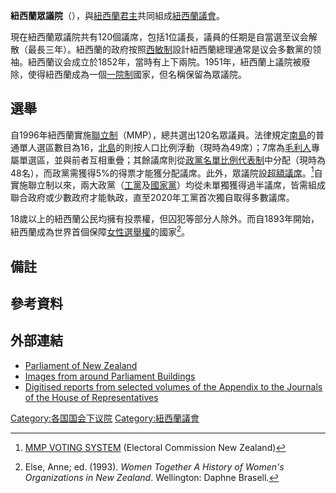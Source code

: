 {{NoteTA
| T = 
| 1 = zh-cn:克里斯·希普金斯; zh-hk:葉建事;
| 2 = zh-hant:特雷弗·馬拉德; zh-hk:馬拉德;<!--<ref>{{cite news|url=https://www.sbs.com.au/language/cantonese/zh-hant/why-this-photo-of-the-nz-speaker-feeding-a-baby-during-debate-went-viral|title=【爸爸去哪兒】史上最年輕「議長」出爐！|work=[[特别广播服务公司|特别广播服务公司]]|date=2019-08-22}}</ref><ref>{{cite news|url=https://www.hk01.com/%E6%94%BF%E5%A3%87%E8%8A%B1%E9%82%8A/366878/%E6%96%B0%E8%A5%BF%E8%98%AD%E5%9C%8B%E6%9C%83%E8%AD%B0%E9%95%B7-%E5%A5%BD%E6%9C%89%E6%84%9B-%E4%B8%BB%E6%8C%81%E6%9C%83%E8%AD%B0%E5%85%BC%E6%8A%B1%E5%AC%B0%E5%B9%AB-%E6%96%B0%E6%89%8B-%E7%88%B8%E7%88%B8%E9%A4%B5%E5%A5%B6|title=新西蘭國會議長「好有愛」　主持會議兼抱嬰幫「新手」爸爸餵奶|work=香港01|date=2019-08-22}}</ref>-->
| 3 = zh-hant:紐西蘭;zh-hans:新西兰;
}}

{{Infobox legislature
|name               = 紐西蘭眾議院
|legislature        = [[第53屆新西蘭議會|第53屆新西蘭議會]]
|coa_pic            = House of Representatives crest.png
|coa_res            = 125px
|house_type         = [[一院制|一院制]]
|body               = 新西兰议会
|leader1_type       = {{le|眾議院議長 (紐西蘭)|Speaker of the New Zealand House of Representatives|眾議院議長}}
|leader1            = {{le|特雷弗·馬拉德|Trevor Mallard}}
|party1             = [[新西兰工党|工黨]]
|election1          = 2017年11月7日
|leader2_type       = {{le|眾議院領袖 (紐西蘭)|Leader of the House (New Zealand)|眾議院領袖}}
|leader2            = [[克里斯·希普金斯|克里斯·希普金斯]]
|party2             = [[新西兰工党|工黨]]
|election2          = 2017年10月26日
|voting_system1     = {{hlist|[[聯立制|聯立制]]|[[封閉式名單|封閉式名單]]}}
|members            = 120
|structure1         = NZ House of Representatives November 2020 Map.png
|structure1_res     = 250px
|structure1_alt     = Current Structure of the House of Representatives
| political_groups1 =
* [[紐西蘭政府|執政黨]]
** {{nowrap|{{color box|border=darkgray|{{Party meta/color/紐西蘭工黨}}}} [[新西兰工党|紐西蘭工黨]]（65）}}
* 支持執政黨{{efn|工黨與綠黨達成合作協議（{{lang|en|co-operation agreement}}），將於程序議案及專責委員會內支持執政黨，並在[[信任供给|信任議案及撥款議案]]不會投票反對執政黨。<ref>{{cite news|url=https://www.tvnz.co.nz/one-news/new-zealand/greens-officially-sign-join-government-labour|title=Greens officially sign on to join Government with Labour|date=2020-11-01|work=[[新西蘭電視台|新西蘭電視台]]|language=en}}</ref>}}
** {{nowrap|{{color box|border=darkgray|green}} [[奥特亚罗瓦新西兰绿党|奥特亚罗瓦新西兰绿党]]（10）}}
* {{le|反對黨 (新西兰)|Official Opposition (New Zealand)|反对党}}
** {{nowrap|{{color box|border=darkgray|{{Party meta/color/紐西蘭國家黨}}}} [[新西兰国家党|紐西蘭國家黨]]（33）}}
* [[中立議員|中立]]
** {{nowrap|{{color box|border=darkgray|#FDE401}} [[行動紐西蘭|行動紐西蘭]]（10）}}
** {{nowrap|{{color box|border=darkgray|#B2001A}} {{le|毛利党|Māori Party}}（2）}}
|last_election1     = [[2020年紐西蘭大選|2020年10月17日]]
|next_election1     = [[2023年紐西蘭大選|2023年]]
|session_room       = New Zealand House of Representatives Debating Chamber.jpg
|session_res        = 250px
|meeting_place      = [[紐西蘭國會大廈|紐西蘭國會大廈]]
|website            = [http://www.parliament.nz/en-NZ www.parliament.nz]
|background_color   = #006030
| footnotes         =
}}
'''紐西蘭眾議院'''（{{lang-en|New Zealand House of Representatives}}），與[[紐西蘭君主|紐西蘭君主]]共同組成[[紐西蘭|紐西蘭]][[新西兰议会|議會]]。

現在紐西蘭眾議院共有120個議席，包括1位議長，議員的任期是自當選至议会解散（最長三年）。紐西蘭的政府按照[[西敏制|西敏制]]設計紐西蘭總理通常是议会多數黨的领袖。紐西蘭议会成立於1852年，當時有上下兩院。1951年，紐西蘭上議院被廢除，使得紐西蘭成為一個[[一院制|一院制]]國家，但名稱保留為眾議院。

== 選舉 ==
{{See also|紐西蘭選區}}
自1996年紐西蘭實施[[聯立制|聯立制]]（MMP），總共選出120名眾議員。法律規定[[南島|南島]]的普通單人選區數目為16，[[北島|北島]]的則按人口比例浮動（現時為49席）；7席為[[毛利人|毛利人]]專屬單選區，並與前者互相重疊；其餘議席則從[[政黨|政黨]][[名單比例代表制|名單比例代表制]]中分配（現時為48名），而政黨需獲得5%的得票才能獲分配議席。此外，眾議院設[[超額席次|超額議席]]。<ref name="gov">{{en}}[http://www.elections.org.nz/voting-system/mmp-voting-system MMP VOTING SYSTEM] (Electoral Commission New Zealand)</ref>自實施聯立制以來，兩大政黨（[[新西兰工党|工黨]]及[[新西兰国家党|國家黨]]）均從未單獨獲得過半議席，皆需組成聯合政府或少數政府才能執政，直至2020年工黨首次獨自取得多數議席。

18歲以上的紐西蘭公民均擁有投票權，但囚犯等部分人除外。而自1893年開始，紐西蘭成為世界首個保障[[女性選舉權|女性選舉權]]的國家<ref>Else, Anne; ed. (1993). ''Women Together A History of Women's Organizations in New Zealand''. Wellington: Daphne Brasell.</ref>。

==備註==
{{notelist}}

==參考資料==
{{reflist}}

==外部連結==
* [http://www.parliament.nz Parliament of New Zealand] {{Wayback|url=http://www.parliament.nz/ |date=20200401052022 }}
* [https://web.archive.org/web/20060829092849/http://www.nzhistory.net.nz/gallery/672 Images from around Parliament Buildings]
* [http://atojs.natlib.govt.nz/cgi-bin/atojs Digitised reports from selected volumes of the Appendix to the Journals of the House of Representatives] {{Wayback|url=http://atojs.natlib.govt.nz/cgi-bin/atojs |date=20150802051658 }}
{{國家下議院}}
[[Category:各国国会下议院|Category:各国国会下议院]]
[[Category:紐西蘭議會|Category:紐西蘭議會]]
